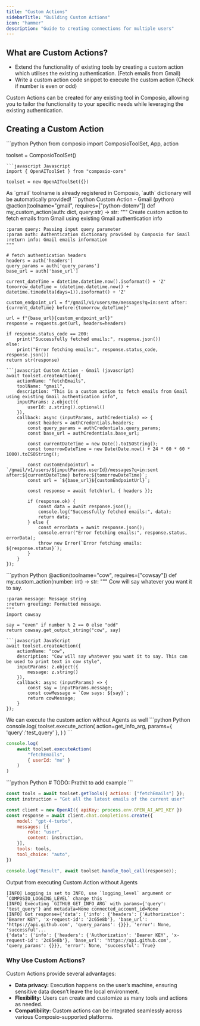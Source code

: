 ```yaml
---
title: "Custom Actions"
sidebarTitle: "Building Custom Actions"
icon: "hammer"
description: "Guide to creating connections for multiple users"
---
```


## What are Custom Actions?

- Extend the functionality of existing tools by creating a custom action which utilises the existing authentication. (Fetch emails from Gmail)
- Write a custom action code snippet to execute the custom action (Check if number is even or odd)


<Tip>
Custom Actions can be created for any existing tool in Composio, allowing you to tailor the functionality to your specific needs while leveraging the existing authentication.
</Tip>

## Creating a Custom Action

<Steps>
<Step title="Import necessary modules">

<CodeGroup>
```python Python
from composio import ComposioToolSet, App, action

toolset = ComposioToolSet()
```
```javascript Javascript
import { OpenAIToolSet } from "composio-core"

toolset = new OpenAIToolSet({})
```
</CodeGroup>
</Step>
<Step title="Creating a custom action">
<Tabs>
<Tab title="For Existing Tool (Uses existing authentication)">
<Note>
As `gmail` toolname is already registered in Composio, `auth` dictionary will be automatically provided!
</Note>
<CodeGroup>
```python Custom Action - Gmail (python)
@action(toolname="gmail", requires=["python-dotenv"])
def my_custom_action(auth: dict, query:str) -> str:
    """
    Create custom action to fetch emails from Gmail using existing Gmail authentication info

    :param query: Passing input query parameter 
    :param auth: Authentication dictionary provided by Composio for Gmail
    :return info: Gmail emails information
    """
    
    # fetch authentication headers
    headers = auth['headers'] 
    query_params = auth['query_params']
    base_url = auth['base_url']
    
    current_dateTime = datetime.datetime.now().isoformat() + 'Z'  
    tomorrow_dateTime = (datetime.datetime.now() + datetime.timedelta(days=1)).isoformat() + 'Z' 
    
    custom_endpoint_url = f"/gmail/v1/users/me/messages?q=in:sent after:{current_dateTime} before:{tomorrow_dateTime}"
    
    url = f"{base_url}{custom_endpoint_url}"
    response = requests.get(url, headers=headers)

    if response.status_code == 200:
        print("Successfully fetched emails:", response.json())
    else:
        print("Error fetching emails:", response.status_code, response.json())
    return str(response)
```
```javascript Custom Action - Gmail (javascript)
await toolset.createAction({
    actionName: "fetchEmails",
    toolName: "gmail",
    description: "This is a custom action to fetch emails from Gmail using existing Gmail authentication info",
    inputParams: z.object({
        userId: z.string().optional()
    }),
    callback: async (inputParams, authCredentials) => {
        const headers = authCredentials.headers;
        const query_params = authCredentials.query_params;
        const base_url = authCredentials.base_url;

        const currentDateTime = new Date().toISOString();
        const tomorrowDateTime = new Date(Date.now() + 24 * 60 * 60 * 1000).toISOString();

        const customEndpointUrl = `/gmail/v1/users/${inputParams.userId}/messages?q=in:sent after:${currentDateTime} before:${tomorrowDateTime}`;
        const url = `${base_url}${customEndpointUrl}`;

        const response = await fetch(url, { headers });

        if (response.ok) {
            const data = await response.json();
            console.log("Successfully fetched emails:", data);
            return data;
        } else {
            const errorData = await response.json();
            console.error("Error fetching emails:", response.status, errorData);
            throw new Error(`Error fetching emails: ${response.status}`);
        }
    }
});
```
</CodeGroup>
</Tab>
<Tab title="For a New Tool">

<CodeGroup>
```python Python
@action(toolname="cow", requires=["cowsay"])
def my_custom_action(number: int) -> str:
    """
    Cow will say whatever you want it to say.

    :param message: Message string
    :return greeting: Formatted message.
    """
    import cowsay
    
    say = "even" if number % 2 == 0 else "odd"
    return cowsay.get_output_string("cow", say)
```
```javascript JavaScript
await toolset.createAction({
    actionName: "cow",
    description: "Cow will say whatever you want it to say. This can be used to print text in cow style",
    inputParams: z.object({
        message: z.string()
    }),
    callback: async (inputParams) => {
        const say = inputParams.message;
        const cowMessage = `Cow says: ${say}`;
        return cowMessage;
    }
});
```
</CodeGroup>
</Tab>
</Tabs>

</Step>
<Step title="Executing the Custom Action">
We can execute the custom action without Agents as well
<Tabs>
<Tab title="Without Agents">
<CodeGroup>
```python Python
console.log(
    toolset.execute_action(
        action=get_info_arg,
        params={
            'query':'test_query' 
        },
    )
)
```

```javascript JavaScript
console.log(
    await toolset.executeAction(
        "fetchEmails",
        { userId: "me" }
    )
)
```
</CodeGroup>
</Tab>
<Tab title="With Agents">
<CodeGroup>
```python Python
# TODO: Prathit to add example
```

```javascript Javascript
const tools = await toolset.getTools({ actions: ["fetchEmails"] });
const instruction = "Get all the latest emails of the current user"

const client = new OpenAI({ apiKey: process.env.OPEN_AI_API_KEY })
const response = await client.chat.completions.create({
    model: "gpt-4-turbo",
    messages: [{
        role: "user",
        content: instruction,
    }],
    tools: tools,
    tool_choice: "auto",
})

console.log("Result", await toolset.handle_tool_call(response));
```
</CodeGroup>
</Tab>
</Tabs>


Output from executing Custom Action without Agents
<CodeGroup>
```shell Output from executing Custom Action without Agents
[INFO] Logging is set to INFO, use `logging_level` argument or `COMPOSIO_LOGGING_LEVEL` change this
[INFO] Executing `GITHUB_GET_INFO_ARG` with params={'query': 'test_query'} and metadata=None connected_account_id=None
[INFO] Got response={'data': {'info': {'headers': {'Authorization': 'Bearer KEY', 'x-request-id': '2c65e8b'}, 'base_url': 'https://api.github.com', 'query_params': {}}}, 'error': None, 'successful'...
{'data': {'info': {'headers': {'Authorization': 'Bearer KEY', 'x-request-id': '2c65e8b'}, 'base_url': 'https://api.github.com', 'query_params': {}}}, 'error': None, 'successful': True}
```
</CodeGroup>
</Step>
</Steps>

### Why Use Custom Actions?

Custom Actions provide several advantages:

- **Data privacy:** Execution happens on the user’s machine, ensuring sensitive data doesn’t leave the local environment.
- **Flexibility:** Users can create and customize as many tools and actions as needed.
- **Compatibility:** Custom actions can be integrated seamlessly across various Composio-supported platforms.

